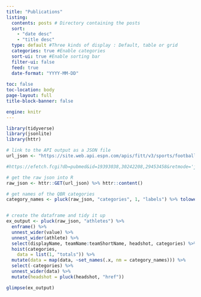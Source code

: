 ```yaml
---
title: "Publications"
listing:
  contents: posts # Directory containing the posts
  sort: 
    - "date desc"
    - "title desc"
  type: default #Three kinds of display : Default, table or grid
  categories: true #Enable categories
  sort-ui: true #Enable sorting bar
  filter-ui: false
  feed: true
  date-format: "YYYY-MM-DD"
  
toc: false
toc-location: body
page-layout: full
title-block-banner: false

engine: knitr
---
```



```r
library(tidyverse)
library(jsonlite)
library(httr)

# link to the API output as a JSON file
url_json <- "https://site.web.api.espn.com/apis/fitt/v3/sports/football/nfl/qbr?region=us&lang=en&qbrType=seasons&seasontype=2&isqualified=true&sort=schedAdjQBR%3Adesc&season=2019"

#https://efetch.fcgi?db=pubmed&id=19393038,30242208,29453458&retmode='json'

# get the raw json into R
raw_json <- httr::GET(url_json) %>% httr::content()

# get names of the QBR categories
category_names <- pluck(raw_json, "categories", 1, "labels") %>% tolower()


# create the dataframe and tidy it up
ex_output <- pluck(raw_json, "athletes") %>%
  enframe() %>%
  unnest_wider(value) %>% 
  unnest_wider(athlete) %>% 
  select(displayName, teamName:teamShortName, headshot, categories) %>% 
  hoist(categories, 
    data = list(1, "totals")) %>%
  mutate(data = map(data, ~set_names(.x, nm = category_names))) %>% 
  select(-categories) %>% 
  unnest_wider(data) %>% 
  mutate(headshot = pluck(headshot, "href"))

glimpse(ex_output)
```